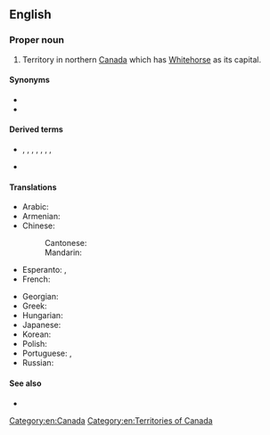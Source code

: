 ==English==
{{wikipedia|Yukon}}

===Proper noun===
{{en-proper noun|head=[[Yukon]] [[territory|Territory]]}}

# Territory in northern [[Canada]] which has [[Whitehorse]] as its capital.

====Synonyms====
* {{l|en|Yukon}}
* {{l|en|The Yukon}}

====Derived terms====
* {{l|en|Yu}}, {{l|en|Yu.}}, {{l|en|Yk}}, {{l|en|Yk.}}, {{l|en|YK}}, {{l|en|YT}}, {{l|en|Y.T.}}, {{l|en|Y. T.}} {{qualifier|abbreviation}}
* {{l|en|Yukoner}}

====Translations====
{{trans-top|territory in northern Canada which has Whitehorse as its capital}}
* Arabic: {{t|ar|يُوكُون|m}}
* Armenian: {{t|hy|Յուկոն|sc=Armn}}
* Chinese:
*: Cantonese: {{t|yue|育空|tr=juk6 hung1|sc=Hani}}
*: Mandarin: {{t+|cmn|育空|tr=Yùkōng|sc=Hani}}
* Esperanto: {{t|eo|Jukonio}}, {{t|eo|Jukon-teritorio}}
* French: {{t+|fr|Yukon|m}}
{{trans-mid}}
* Georgian: {{t|ka|იუკონი|tr=iukoni}}
* Greek: {{t|el|Γιούκον|n}}
* Hungarian: {{t+|hu|Yukon}}
* Japanese: {{t|ja|ユーコン|tr=Yūkon|sc=Jpan}}
* Korean: {{t|ko|유콘|tr=Yukon|sc=Kore}}
* Polish: {{t+|pl|Jukon|m}}
* Portuguese: {{t|pt|Território de Yukon|m}}, {{t|pt|Yukon|m}}
* Russian: {{t|ru|Ю́кон|m}}
{{trans-bottom}}

====See also====
* {{l|en|Appendix:Place names in Yukon Territory}}

[[Category:en:Canada]]
[[Category:en:Territories of Canada]]